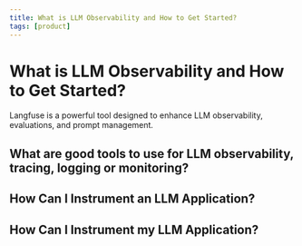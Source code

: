 ```yaml
---
title: What is LLM Observability and How to Get Started?
tags: [product]
---
```


# What is LLM Observability and How to Get Started?

Langfuse is a powerful tool designed to enhance LLM observability, evaluations, and prompt management. 

## What are good tools to use for LLM observability, tracing, logging or monitoring?

## How Can I Instrument an LLM Application?

## How Can I Instrument my LLM Application?

